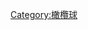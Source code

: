 {{Navbox
|name = 國際橄欖球
|title = 國際[[橄欖球]]
|bodyclass = hlist
|state = collapsed
|above = 
* '''管理機構'''

* [[國際橄欖球總會|IRB]]
* [[歐洲橄欖球協會|FIRA–AER]]
* [[大洋洲橄欖球聯盟|FORU]]
* [[亞洲橄欖球總會|ARFU]]
* [[北美西印度橄欖球聯盟|NAWIRA]]
* [[南美橄欖球協會|CONSUR]]
* [[非洲橄欖球聯盟|CAR]]
|group1 = 國際橄欖球賽事
|list1 = {{Navbox subgroup
|group1 = 男子
|list1 =
* [[世界盃欖球賽|世界盃]]
* [[世界盃七人制橄欖球賽|七人制橄欖球賽]]
* [[世界七人欖球系列賽|七人欖球系列賽]]
* [[世界青年橄欖球錦標賽|U20]]
* [[世界青年橄欖球杯|U20盃]]
* [[橄欖球冠軍錦標賽]]
|group2 = 女子
|list2 =
* [[女子七人制橄欖球挑戰者盃|七人制挑戰者盃]]
* [[世界盃女子橄欖球賽|世界盃]]
* [[世界盃七人制橄欖球賽|世界盃七人制]]
* [[世界女子七人欖球系列賽|七人欖球系列賽]]
}}
|group3 = 國際綜合賽事
|list3 =
* [[亞洲運動會橄欖球比賽|亞洲運動會]]
* [[大英國協運動會七人制橄欖球賽|大英國協運動會]]
* [[夏季奥林匹克运动会橄榄球比赛|奧運]]
* [[世界運動會橄欖球比賽|世界運動會]]
* [[泛美運動會七人制橄欖球賽|泛美運動會]]
|group4 = 洲際
|list4 = {{Navbox subgroup
|group5 = 非洲
|list5 =
* [[非洲盃]]
* [[CAR發展盃]]
|group6 = 亞洲
|list6 =
* [[亞洲橄欖球錦標賽]]
* [[亞洲七人欖球系列賽]]
* [[U19亞洲青年橄欖球錦標賽|亞洲U19錦標賽]]
|group7 = 歐洲
|list7 =
* [[六國錦標賽]]
* [[歐洲國家盃(橄欖球)|歐洲國家盃]]
* [[歐洲U18橄欖球錦標賽|歐洲U18錦標賽]]
|group8 = 大洋洲
|list8 =
* [[FORU大洋洲盃]]
* [[太平洋國家盃]]
|group9 = 南美洲
|list9 =
* [[南美橄橄欖球錦標賽]]
}}
|group10 = 職業賽事
|list10 = {{Navbox subgroup
|group11 = 聯合式
|list11 =
* [[超級橄欖球聯賽]]
* [[TOP 14]]
|group12 = 聯盟式
|list12 =
*[[全國橄欖球聯賽]]
*[[Frist Utility Super League]]
}}
|group13 = 已停辦
|list13 =
* [[丘吉爾盃]]
* [[四國錦標賽 (橄欖球)|四國錦標賽]]
* [[PARA泛美錦標賽|泛美]]
* [[超級盃 (橄欖球)|超級盃]]
* [[U19橄欖球世界錦標賽|U19世界錦標賽]]
* [[U21橄欖球世界錦標賽|U21世界錦標賽]]
|below = 
* [[女子國際橄欖球聯合會]]
* [[世界橄欖球排名]]
* [[IRB獎項]]
}}<noinclude>[[Category:橄欖球]]

</noinclude>